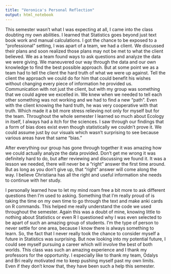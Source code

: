 ```yaml
---
title: "Veronica's Personal Reflection"
output: html_notebook
---
```




This semester wasn't what I was expecting at all, I came into the class doubting my own abilities. I learned that Statistics goes beyond just text book work and manual calculations. I got the chance to be exposed to a "professional" setting, I was apart of a team, we had a client. We discussed their plans and soon realized those plans may not be met to what the client believed. We as a team found ways to ask questions and analyze the data we were giving. We maneuvered our way through the data and our own knowledge to find the best possible approach. But at some point we as a team had to tell the client the hard truth of what we were up against. Tell the client the approach we could do for him that could benefit his wishes without changing every piece of information he provided us. Communication with not just the client, but with my group was something that we could agree we excelled in. We knew when we needed to tell each other something was not working and we had to find a new "path". Even with the client knowing the hard truth, he was very cooperative with that truth. Which made it a bit more stress relieving not only for myself but for the team. Throughout the whole semester I learned so much about Ecology in itself, I always had a itch for the sciences. I saw through our findings that a form of bias does exist even though statistically we couldn't prove it. We could assume just by our visuals which wasn't surprising to see because various areas have that same "bias."

After everything our group has gone through together it was amazing how we could actually analyze the data provided. Don't get me wrong it was definitely hard to do, but after reviewing and discussing we found it. It was a lesson we needed, there will never be a "right" answer the first time around. But as long as you don't give up, that "right" answer will come along the way. I believe  Christiana has all the right and useful information she needs to continue with her study. 

I personally learned how to let my mind roam free a bit more to ask different questions then I'm used to asking. Something that I'm really proud of is taking the time on my own time to go through the text and make anki cards on R commands. This helped me really understand the code we used throughout the semester. Again this was a doubt of mine, knowing little to nothing about Statistics or even R I questioned why I was even selected to be apart of such an amazing group of students. I'm the type of person to never settle for one area, because I know there is always something to learn. So, the fact that I never really took the chance to consider myself a future in Statistics was surprising. But now looking into my potential future, I could see myself pursuing a career which will involve the best of both worlds. This class was such an amazing experience and I thank my professors for the opportunity. I especially like to thank my team, Odalys and Bri really motivated me to keep pushing myself past my own limits. Even if they don't know that, they have been such a help this semester. 